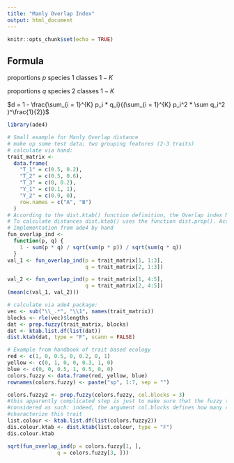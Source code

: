```yaml
---
title: "Manly Overlap Index"
output: html_document
---
```


```r
knitr::opts_chunk$set(echo = TRUE)
```

## Formula

proportions $p$ species 1 classes $1 - K$

proportions $q$ species 2 classes $1 - K$

$d = 1 - \frac{\sum_{i = 1}^{K} p_i * q_i}{(\sum_{i = 1}^{K} p_i^2 * \sum q_i^2 )^\frac{1}{2}}$

```r
library(ade4)

# Small example for Manly Overlap distance
# make up some test data; two grouping features (2-3 traits)
# calculate via hand:
trait_matrix <-
  data.frame(
    "T_1" = c(0.5, 0.2),
    "T_2" = c(0.5, 0.6),
    "T_3" = c(0, 0.2),
    "Y_1" = c(0.1, 1),
    "Y_2" = c(0.9, 0),
    row.names = c("A", "B")
  )
# According to the dist.ktab() function definition, the Overlap index Manly index is used by default for fuzzy coded variables (line 74, methodF <- 2)
# To calculate distances dist.ktab() uses the function dist.prop(). According to the function definition method2 uses fun2, which is defined: 1 - sum(p * q) / sqrt(sum(p * p)) / sqrt(sum(q * q))
# Implementation from ade4 by hand
fun_overlap_ind <-
  function(p, q) {
    1 - sum(p * q) / sqrt(sum(p * p)) / sqrt(sum(q * q))
  }
val_1 <- fun_overlap_ind(p = trait_matrix[1, 1:3],
                         q = trait_matrix[2, 1:3])

val_2 <- fun_overlap_ind(p = trait_matrix[1, 4:5],
                         q = trait_matrix[2, 4:5])
(mean(c(val_1, val_2)))

# calculate via ade4 package:
vec <- sub("\\_.*", "\\1", names(trait_matrix))
blocks <- rle(vec)$lengths
dat <- prep.fuzzy(trait_matrix, blocks)
dat <- ktab.list.df(list(dat))
dist.ktab(dat, type = "F", scann = FALSE)
```

```r
# Example from handbook of trait based ecology
red <- c(1, 0, 0.5, 0, 0.2, 0, 1)
yellow <- c(0, 1, 0, 0, 0.3, 1, 0)
blue <- c(0, 0, 0.5, 1, 0.5, 0, 0)
colors.fuzzy <- data.frame(red, yellow, blue)
rownames(colors.fuzzy) <- paste("sp", 1:7, sep = "")

colors.fuzzy2 <- prep.fuzzy(colors.fuzzy, col.blocks = 3)
#this apparently complicated step is just to make sure that the fuzzy traits are
#considered as such: indeed, the argument col.blocks defines how many columns 
#characterize this trait
list.colour <- ktab.list.df(list(colors.fuzzy2))
dis.colour.ktab <- dist.ktab(list.colour, type = "F")
dis.colour.ktab

sqrt(fun_overlap_ind(p = colors.fuzzy[1, ], 
                q = colors.fuzzy[3, ]))
```
